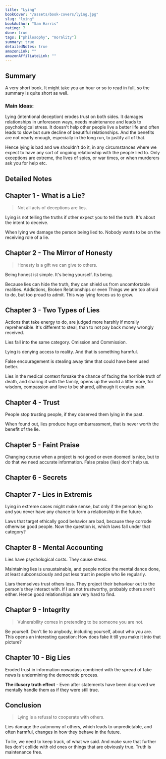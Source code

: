 ```yaml
---
title: "Lying"
bookCover: "/assets/book-covers/lying.jpg"
slug: "lying"
bookAuthor: "Sam Harris"
rating: 7
done: true
tags: ["philosophy", "morality"]
summary: true
detailedNotes: true
amazonLink: ""
amazonAffiliateLink: ""
---
```


## Summary 

A very short book. It might take you an hour or so to read in full, so the summary is quite short as well. 

### Main Ideas:

Lying (intentional deception) erodes trust on both sides. It damages relationships in unforeseen ways, needs maintenance and leads to psychological stress. It doesn't help other people live a better life and often leads to slow but sure decline of beautiful relationships. And the benefits are not nearly enough, especially in the long run, to justify all of that. 

Hence lying is bad and we shouldn't do it, in any circumstances where we expect to have any sort of ongoing relationship with the people lied to. Only exceptions are extreme, the lives of spies, or war times, or when murderers ask you for help etc. 

## Detailed Notes 

## Chapter 1 - What is a Lie?

> Not all acts of deceptions are lies. 

Lying is not telling the truths if other expect you to tell the truth. It's about the intent to deceive. 

When lying we damage the person being lied to. Nobody wants to be on the receiving role of a lie. 

## Chapter 2 - The Mirror of Honesty

> Honesty is a gift we can give to others. 

Being honest ist simple. It's being yourself. Its being. 

Because lies can hide the truth, they can shield us from uncomfortable realities. Addictions, Broken Relationships or even Things we are too afraid to do, but too proud to admit. This way lying forces us to grow. 

## Chapter 3 - Two Types of Lies

Actions that take energy to do, are judged more harshly if morally reprehensible. It's different to steal, than to not pay back money wrongly received. 

Lies fall into the same category. Omission and Commission. 

Lying is denying access to reality. And that is something harmful. 

False encouragement is stealing away time that could have been used better. 

Lies in the medical context forsake the chance of facing the horrible truth of death, and sharing it with the family, opens up the world a little more, for wisdom, compassion and love to be shared, although it creates pain. 

## Chapter 4 - Trust

People stop trusting people, if they observed them lying in the past. 

When found out, lies produce huge embarrassment, that is never worth the benefit of the lie. 

## Chapter 5 - Faint Praise

Changing course when a project is not good or even doomed is nice, but to do that we need accurate information. False praise (lies) don't help us. 

## Chapter 6 - Secrets

## Chapter 7 - Lies in Extremis

Lying in extreme cases might make sense, but only if the person lying to and you never have any chance to form a relationship in the future. 

Laws that target ethically good behavior are bad, because they corrode otherwise good people. Now the question is, which laws fall under that category?

## Chapter 8 - Mental Accounting

Lies have psychological costs. They cause stress. 

Maintaining lies is unsustainable, and people notice the mental dance done, at least subconsciously and put less trust in people who lie regularly. 

Liars themselves trust others less. They project their behaviour out to the person's they interact with. If I am not trustworthy, probably others aren't either. Hence good relationships are very hard to find. 

## Chapter 9 - Integrity 

> Vulnerability comes in pretending to be someone you are not. 

Be yourself. Don't lie to anybody, including yourself, about who you are. This opens an interesting question: How does fake it till you make it into that picture?

## Chapter 10 - Big Lies

Eroded trust in information nowadays combined with the spread of fake news is undermining the democratic process. 

**The illusory truth effect** - Even after statements have been disproved we mentally handle them as if they were still true. 

## Conclusion

> Lying is a refusal to cooperate with others. 

Lies damage the autonomy of others, which leads to unpredictable, and often harmful, changes in how they behave in the future. 

To lie, we need to keep track, of what we said. And make sure that further lies don't collide with old ones or things that are obviously true. Truth is maintenance free. 
